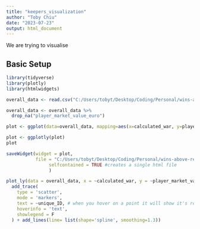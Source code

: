 ```yaml
---
title: "keepers_visualization"
author: "Toby Chiu"
date: "2023-07-23"
output: html_document
---
```


We are trying to visualise 

## Basic Setup

```r
library(tidyverse)
library(plotly)
library(htmlwidgets)
```


```r
overall_data <- read.csv("C:/Users/tobyt/Desktop/Coding/Personal/wins-above-replacement-soccer/WAR-based-soccer-valuation/output/PCA/overall_keepers_war.csv")
```
```r
overall_data <- overall_data %>% 
  drop_na("player_market_value_euro")
```

```r
plot <- ggplot(data=overall_data, mapping=aes(x=calculated_war, y=player_market_value_euro, label = unique_ID)) + geom_point() + geom_smooth() + geom_text_repel()
```

```r
plot <- ggplotly(plot)
plot
```
```r
saveWidget(widget = plot, 
           file = "C:/Users/tobyt/Desktop/Coding/Personal/wins-above-replacement-soccer/WAR-based-soccer-valuation/img/keepers-overall-test.html", 
                selfcontained = TRUE #creates a single html file
                )
```



```r
plot_ly(data = overall_data, x = ~calculated_war, y = ~player_market_value_euro) %>% 
  add_trace(
    type = 'scatter',
    mode = 'markers',
    text = ~unique_ID, # when you hover on a point it will show it's rowname
    hoverinfo = 'text',
    showlegend = F
  ) + add_lines(line= list(shape='spline', smoothing=1.3))
```

